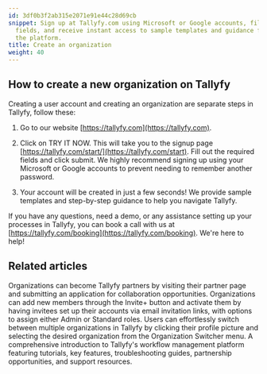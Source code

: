 ```yaml
---
id: 3df0b3f2ab315e2071e91e44c28d69cb
snippet: Sign up at Tallyfy.com using Microsoft or Google accounts, fill out the required
  fields, and receive instant access to sample templates and guidance for navigating
  the platform.
title: Create an organization
weight: 40
---
```


## How to create a new organization on Tallyfy

Creating a user account and creating an organization are separate steps in Tallyfy, follow these:

1. Go to our website [https://tallyfy.com](https://tallyfy.com).

2. Click on TRY IT NOW. This will take you to the signup page [https://tallyfy.com/start/](https://tallyfy.com/start). Fill out the required fields and click submit. We highly recommend signing up using your Microsoft or Google accounts to prevent needing to remember another password.

3. Your account will be created in just a few seconds! We provide sample templates and step-by-step guidance to help you navigate Tallyfy.

If you have any questions, need a demo, or any assistance setting up your processes in Tallyfy, you can book a call with us at [https://tallyfy.com/booking](https://tallyfy.com/booking). We're here to help!


## Related articles
<CardGrid>
<LinkTitleCard header="<b>Miscellaneous > Become a Tallyfy Partner</b>" href="/products/pro/miscellaneous/how-can-i-become-a-tallyfy-partner/" > Organizations can become Tallyfy partners by visiting their partner page and submitting an application for collaboration opportunities. </LinkTitleCard>
<LinkTitleCard header="<b>Members > Invite and activate members</b>" href="/products/pro/documenting/members/how-to-invite-and-activate-members-on-tallyfy/" > Organizations can add new members through the Invite+ button and activate them by having invitees set up their accounts via email invitation links, with options to assign either Admin or Standard roles. </LinkTitleCard>
<LinkTitleCard header="<b>Personal Settings > Switch Between Organizations</b>" href="/products/pro/settings/personal-settings/how-can-i-switch-between-organizations-in-tallyfy/" > Users can effortlessly switch between multiple organizations in Tallyfy by clicking their profile picture and selecting the desired organization from the Organization Switcher menu. </LinkTitleCard>
<LinkTitleCard header="<b>Pro > Getting Started</b>" href="/products/pro/tutorials/" > A comprehensive introduction to Tallyfy's workflow management platform featuring tutorials, key features, troubleshooting guides, partnership opportunities, and support resources. </LinkTitleCard>
</CardGrid>